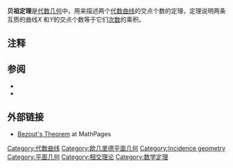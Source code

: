 {{Expand|time=2010-02-10}}
{{Otheruses4|代数几何中的贝祖定理|数论中的贝祖定理|贝祖等式}}
'''贝祖定理'''是[[代数几何|代数几何]]中，用来描述两个[[代数曲线|代数曲线]]的交点个数的定理，定理说明两条互质的曲线''X'' 和''Y''的交点个数等于它们[[多项式次数|次数]]的乘积。

==注释==
<references/>

==参阅==
* {{cite book | author=William Fulton | authorlink=William Fulton | title=Algebraic Curves | series=Mathematics Lecture Note Series | publisher=W.A. Benjamin | year=1974 | isbn=0-8053-3080-1 | page=112 | url=http://www.math.lsa.umich.edu/~wfulton/CurveBook.pdf | format=pdf | access-date=2014-02-14 | archive-date=2009-10-07 | archive-url=https://web.archive.org/web/20091007195543/http://www.math.lsa.umich.edu/~wfulton/CurveBook.pdf | dead-url=no }}
* {{MathWorld|title=Bézout's Theorem|urlname=BezoutsTheorem}}

==外部链接==
* [http://www.mathpages.com/home/kmath544/kmath544.htm Bezout's Theorem] {{Wayback|url=http://www.mathpages.com/home/kmath544/kmath544.htm |date=20200131233625 }} at MathPages

{{DEFAULTSORT:Bezouts Theorem}}
[[Category:代数曲线|Category:代数曲线]]
[[Category:欧几里德平面几何|Category:欧几里德平面几何]]
[[Category:Incidence_geometry|Category:Incidence geometry]]
[[Category:平面几何|Category:平面几何]]
[[Category:相交理论|Category:相交理论]]
[[Category:数学定理|Category:数学定理]]